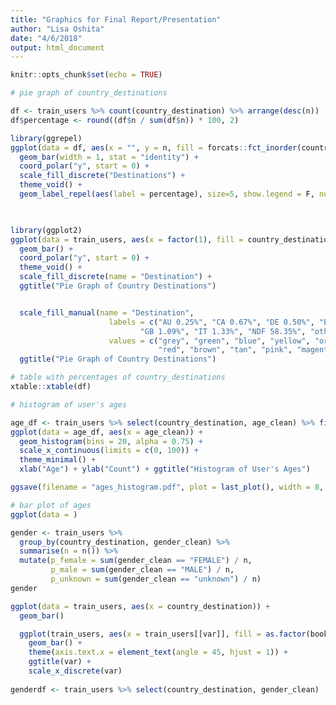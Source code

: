 ```yaml
---
title: "Graphics for Final Report/Presentation"
author: "Lisa Oshita"
date: "4/6/2018"
output: html_document
---
```


```r
knitr::opts_chunk$set(echo = TRUE)
```

```r

# pie graph of country_destinations

df <- train_users %>% count(country_destination) %>% arrange(desc(n))
df$percentage <- round((df$n / sum(df$n)) * 100, 2)

library(ggrepel)
ggplot(data = df, aes(x = "", y = n, fill = forcats::fct_inorder(country_destination))) + 
  geom_bar(width = 1, stat = "identity") + 
  coord_polar("y", start = 0) + 
  scale_fill_discrete("Destinations") +
  theme_void() + 
  geom_label_repel(aes(label = percentage), size=5, show.legend = F, nudge_x = 1)
  


library(ggplot2)
ggplot(data = train_users, aes(x = factor(1), fill = country_destination)) + 
  geom_bar() + 
  coord_polar("y", start = 0) + 
  theme_void() + 
  scale_fill_discrete(name = "Destination") + 
  ggtitle("Pie Graph of Country Destinations") 


  scale_fill_manual(name = "Destination", 
                      labels = c("AU 0.25%", "CA 0.67%", "DE 0.50%", "ES 1.05%", "FR 2.35%",
                             "GB 1.09%", "IT 1.33%", "NDF 58.35%", "other 4.73%", "PT 0.10%", "US 29.22%"), 
                      values = c("grey", "green", "blue", "yellow", "orange", "purple", "black", 
                                 "red", "brown", "tan", "pink", "magenta")) + 
  ggtitle("Pie Graph of Country Destinations") 
```



```r
# table with percentages of country_destinations
xtable::xtable(df)
```

```r
# histogram of user's ages 

age_df <- train_users %>% select(country_destination, age_clean) %>% filter(age_clean > 0)
ggplot(data = age_df, aes(x = age_clean)) + 
  geom_histogram(bins = 20, alpha = 0.75) + 
  scale_x_continuous(limits = c(0, 100)) + 
  theme_minimal() + 
  xlab("Age") + ylab("Count") + ggtitle("Histogram of User's Ages")

ggsave(filename = "ages_histogram.pdf", plot = last_plot(), width = 8, height = 5)
```

```r
# bar plot of ages 
ggplot(data = )
```


```r
gender <- train_users %>% 
  group_by(country_destination, gender_clean) %>% 
  summarise(n = n()) %>% 
  mutate(p_female = sum(gender_clean == "FEMALE") / n,
         p_male = sum(gender_clean == "MALE") / n, 
         p_unknown = sum(gender_clean == "unknown") / n)
gender

ggplot(data = train_users, aes(x = country_destination)) + 
  geom_bar()

  ggplot(train_users, aes(x = train_users[[var]], fill = as.factor(book))) + 
    geom_bar() + 
    theme(axis.text.x = element_text(angle = 45, hjust = 1)) + 
    ggtitle(var) + 
    scale_x_discrete(var) 
  
genderdf <- train_users %>% select(country_destination, gender_clean)


```








